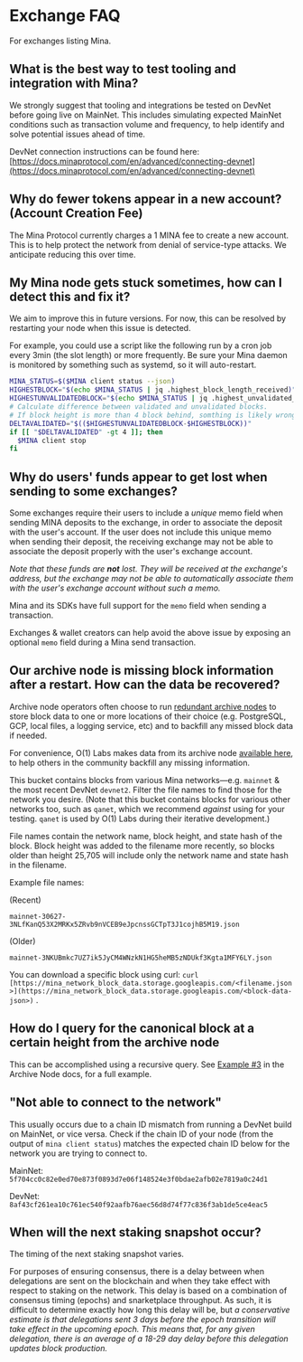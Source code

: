 
# Exchange FAQ

For exchanges listing Mina.

## What is the best way to test tooling and integration with Mina?

We strongly suggest that tooling and integrations be tested on DevNet before going live on MainNet. This includes simulating expected MainNet conditions such as transaction volume and frequency, to help identify and solve potential issues ahead of time.

DevNet connection instructions can be found here: [https://docs.minaprotocol.com/en/advanced/connecting-devnet](https://docs.minaprotocol.com/en/advanced/connecting-devnet)

## Why do fewer tokens appear in a new account? (Account Creation Fee)

The Mina Protocol currently charges a 1 MINA fee to create a new account. This is to help protect the network from denial of service-type attacks. We anticipate reducing this over time.

## My Mina node gets stuck sometimes, how can I detect this and fix it?

We aim to improve this in future versions. For now, this can be resolved by restarting your node when this issue is detected.

For example, you could use a script like the following run by a cron job every 3min (the slot length) or more frequently. Be sure your Mina daemon is monitored by something such as systemd, so it will auto-restart.

```sh
MINA_STATUS=$($MINA client status --json)
HIGHESTBLOCK="$(echo $MINA_STATUS | jq .highest_block_length_received)"
HIGHESTUNVALIDATEDBLOCK="$(echo $MINA_STATUS | jq .highest_unvalidated_block_length_received)"
# Calculate difference between validated and unvalidated blocks.
# If block height is more than 4 block behind, somthing is likely wrong.
DELTAVALIDATED="$(($HIGHESTUNVALIDATEDBLOCK-$HIGHESTBLOCK))"
if [[ "$DELTAVALIDATED" -gt 4 ]]; then
  $MINA client stop
fi
```

## Why do users' funds appear to get lost when sending to some exchanges?

Some exchanges require their users to include a *unique* memo field when sending MINA deposits to the exchange, in order to associate the deposit with the user's account. If the user does not include this unique memo when sending their deposit, the receiving exchange may not be able to associate the deposit properly with the user's exchange account.

*Note that these funds are **not** lost. They will be received at the exchange's address, but the exchange may not be able to automatically associate them with the user's exchange account without such a memo.*

Mina and its SDKs have full support for the `memo` field when sending a transaction.

Exchanges & wallet creators can help avoid the above issue by exposing an optional `memo` field during a Mina send transaction.

## Our archive node is missing block information after a restart. How can the data be recovered?

Archive node operators often choose to run [redundant archive nodes](https://docs.minaprotocol.com/en/advanced/archive-redundancy) to store block data to one or more locations of their choice (e.g. PostgreSQL, GCP, local files, a logging service, etc) and to backfill any missed block data if needed.

For convenience, O(1) Labs makes data from its archive node [available here](https://console.cloud.google.com/storage/browser/mina_network_block_data), to help others in the community backfill any missing information.

This bucket contains blocks from various Mina networks—e.g. `mainnet` & the most recent DevNet `devnet2`. Filter the file names to find those for the network you desire. (Note that this bucket contains blocks for various other networks too, such as `qanet`, which we recommend *against* using for your testing. `qanet` is used by O(1) Labs during their iterative development.)

File names contain the network name, block height, and state hash of the block. Block height was added to the filename more recently, so blocks older than height 25,705 will include only the network name and state hash in the filename.

Example file names:

(Recent)

`mainnet-30627-3NLfKanQ53X2MRKx5ZRvb9nVCEB9eJpcnssGCTpT3J1cojhB5M19.json`

(Older)

`mainnet-3NKUBmkc7UZ7ik5JyCM4WNzkN1HG5heMB5zNDUkf3Kgta1MFY6LY.json`

You can download a specific block using curl: `curl [https://mina_network_block_data.storage.googleapis.com/<filename.json>](https://mina_network_block_data.storage.googleapis.com/<block-data-json>)` .

## How do I query for the canonical block at a certain height from the archive node

This can be accomplished using a recursive query. See [Example #3](https://docs.minaprotocol.com/en/advanced/archive-node#try-a-query) in the Archive Node docs, for a full example.

## "Not able to connect to the network"

This usually occurs due to a chain ID mismatch from running a DevNet build on MainNet, or vice versa. Check if the chain ID of your node (from the output of `mina client status`) matches the expected chain ID below for the network you are trying to connect to.

MainNet: `5f704cc0c82e0ed70e873f0893d7e06f148524e3f0bdae2afb02e7819a0c24d1`

DevNet: `8af43cf261ea10c761ec540f92aafb76aec56d8d74f77c836f3ab1de5ce4eac5`

## When will the next staking snapshot occur?

The timing of the next staking snapshot varies.

For purposes of ensuring consensus, there is a delay between when delegations are sent on the blockchain and when they take effect with respect to staking on the network. This delay is based on a combination of consensus timing (epochs) and snarketplace throughput. As such, it is difficult to determine exactly how long this delay will be, but *a conservative estimate is that delegations sent 3 days before the epoch transition will take effect in the upcoming epoch. This means that, for any given delegation, there is an average of a 18-29 day delay before this delegation updates block production.*

